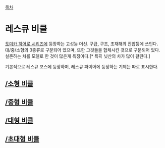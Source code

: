 [[목차]]

= 레스큐 비클 =
[[토미카 히어로 시리즈]]에 등장하는 고성능 머신. 구급, 구조, 초재해의 진압등에 쓰인다. 대/중/소형의 3종류로 구분되어 있으며, 또한 그것들을 합체시킨 것으로 구분되어 있다. 실존하는 차를 모델로 한 것이 많은게 특징이다.[* 특히 닛산의 차가 많이 걸린다.]

기본적으로 레스큐 포스에 등장하며, 레스큐 파이어에 등장하는 기체는 따로 표시한다.

== [[/소형 비클]] ==
== [[/중형 비클]] ==
== [[/대형 비클]] ==
== [[/초대형 비클]] ==
